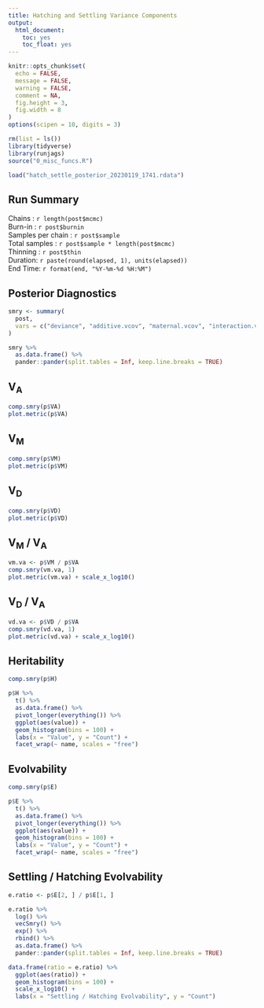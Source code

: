 ```yaml
---
title: Hatching and Settling Variance Components
output:
  html_document:
    toc: yes
    toc_float: yes
---
```


```r
knitr::opts_chunk$set(
  echo = FALSE,
  message = FALSE,
  warning = FALSE,
  comment = NA,
  fig.height = 3,
  fig.width = 8
)
options(scipen = 10, digits = 3)

rm(list = ls())
library(tidyverse)
library(runjags)
source("0_misc_funcs.R")

load("hatch_settle_posterior_20230119_1741.rdata")
```

## Run Summary  

Chains : `r length(post$mcmc)`  
Burn-in : `r post$burnin`  
Samples per chain : `r post$sample`  
Total samples : `r post$sample * length(post$mcmc)`  
Thinning : `r post$thin`   
Duration: `r paste(round(elapsed, 1), units(elapsed))`  
End Time: `r format(end, "%Y-%m-%d %H:%M")`   

## Posterior Diagnostics
```r
smry <- summary(
  post, 
  vars = c("deviance", "additive.vcov", "maternal.vcov", "interaction.vcov")
) 
```
```r
smry %>% 
  as.data.frame() %>% 
  pander::pander(split.tables = Inf, keep.line.breaks = TRUE)
```
\newpage  

## V~A~
```r
comp.smry(p$VA)
plot.metric(p$VA)
```

## V~M~
```r
comp.smry(p$VM)
plot.metric(p$VM)
```
\newpage  

## V~D~
```r
comp.smry(p$VD)
plot.metric(p$VD)
```
\newpage  

## V~M~ / V~A~
```r
vm.va <- p$VM / p$VA
comp.smry(vm.va, 1)
plot.metric(vm.va) + scale_x_log10()
```

## V~D~ / V~A~
```r
vd.va <- p$VD / p$VA
comp.smry(vd.va, 1)
plot.metric(vd.va) + scale_x_log10()
```
\newpage  

## Heritability
```r
comp.smry(p$H)

p$H %>%
  t() %>% 
  as.data.frame() %>%
  pivot_longer(everything()) %>%
  ggplot(aes(value)) +
  geom_histogram(bins = 100) +
  labs(x = "Value", y = "Count") +
  facet_wrap(~ name, scales = "free")
```
\newpage  

## Evolvability
```r
comp.smry(p$E)

p$E %>%
  t() %>% 
  as.data.frame() %>%
  pivot_longer(everything()) %>%
  ggplot(aes(value)) +
  geom_histogram(bins = 100) +
  labs(x = "Value", y = "Count") +
  facet_wrap(~ name, scales = "free")
```

## Settling / Hatching Evolvability
```r
e.ratio <- p$E[2, ] / p$E[1, ]

e.ratio %>% 
  log() %>% 
  vecSmry() %>%
  exp() %>% 
  rbind() %>%
  as.data.frame() %>%
  pander::pander(split.tables = Inf, keep.line.breaks = TRUE)

data.frame(ratio = e.ratio) %>% 
  ggplot(aes(ratio)) +
  geom_histogram(bins = 100) +
  scale_x_log10() +
  labs(x = "Settling / Hatching Evolvability", y = "Count")
```